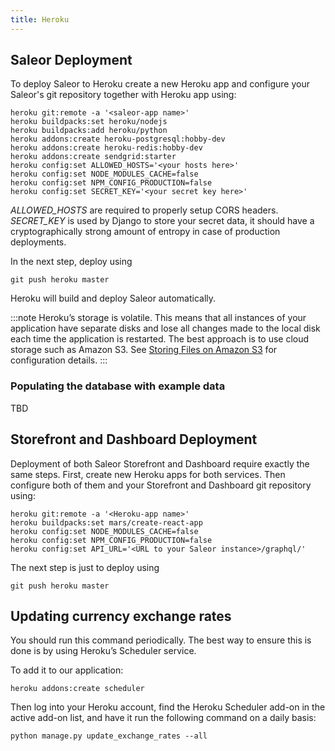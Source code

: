 ```yaml
---
title: Heroku
---
```


## Saleor Deployment
To deploy Saleor to Heroku create a new Heroku app and configure your Saleor's git repository together with Heroku app using:

```shell
heroku git:remote -a '<saleor-app name>'
heroku buildpacks:set heroku/nodejs
heroku buildpacks:add heroku/python
heroku addons:create heroku-postgresql:hobby-dev
heroku addons:create heroku-redis:hobby-dev
heroku addons:create sendgrid:starter
heroku config:set ALLOWED_HOSTS='<your hosts here>'
heroku config:set NODE_MODULES_CACHE=false
heroku config:set NPM_CONFIG_PRODUCTION=false
heroku config:set SECRET_KEY='<your secret key here>'
```
*ALLOWED_HOSTS* are required to properly setup CORS headers.
*SECRET_KEY* is used by Django to store your secret data, it should have a cryptographically strong amount of entropy in case of production deployments.

In the next step, deploy using
```
git push heroku master
```
Heroku will build and deploy Saleor automatically.

:::note
Heroku’s storage is volatile. This means that all instances of your application have separate disks and lose all changes made to the local disk each time the application is restarted. The best approach is to use cloud storage such as Amazon S3. See [Storing Files on Amazon S3](s3.md) for configuration details.
:::

### Populating the database with example data
TBD

## Storefront and Dashboard Deployment
Deployment of both Saleor Storefront and Dashboard require exactly the same steps. First, create new Heroku apps for both services. Then configure both of them and your Storefront and Dashboard git repository using:
```
heroku git:remote -a '<Heroku-app name>'
heroku buildpacks:set mars/create-react-app
heroku config:set NODE_MODULES_CACHE=false
heroku config:set NPM_CONFIG_PRODUCTION=false
heroku config:set API_URL='<URL to your Saleor instance>/graphql/'
```
The next step is just to deploy using
```
git push heroku master
```

## Updating currency exchange rates

You should run this command periodically. The best way to ensure this is done is by using Heroku’s Scheduler service. 

To add it to our application:

```shell
heroku addons:create scheduler
```

Then log into your Heroku account, find the Heroku Scheduler add-on in the active add-on list, and have it run the following command on a daily basis:

```shell
python manage.py update_exchange_rates --all
```
